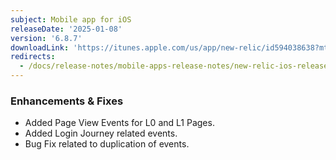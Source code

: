 ```yaml
---
subject: Mobile app for iOS
releaseDate: '2025-01-08'
version: '6.8.7'
downloadLink: 'https://itunes.apple.com/us/app/new-relic/id594038638?mt=8'
redirects:
  - /docs/release-notes/mobile-apps-release-notes/new-relic-ios-release-notes/new-relic-ios-6087
---
```


### Enhancements & Fixes

* Added Page View Events for L0 and L1 Pages.
* Added Login Journey related events.
* Bug Fix related to duplication of events.
